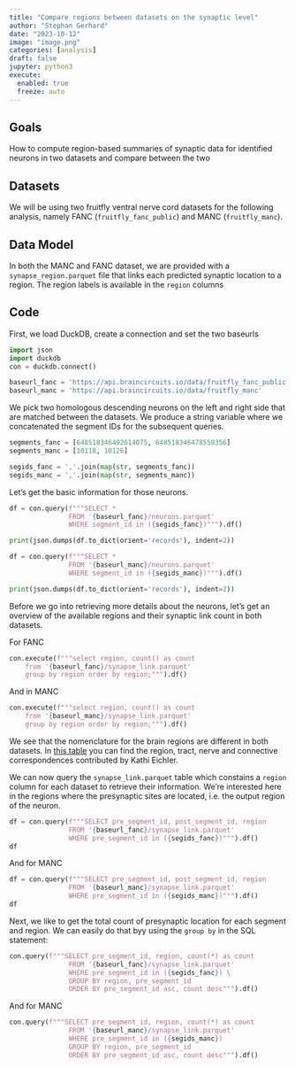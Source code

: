 ```yaml
---
title: "Compare regions between datasets on the synaptic level"
author: "Stephan Gerhard"
date: "2023-10-12"
image: "image.png"
categories: [analysis]
draft: false
jupyter: python3
execute: 
  enabled: true
  freeze: auto
---
```


## Goals

How to compute region-based summaries of synaptic data for identified neurons in two datasets and compare between the two

## Datasets

We will be using two fruitfly ventral nerve cord datasets for the following analysis, namely FANC (`fruitfly_fanc_public`) and MANC (`fruitfly_manc`).

## Data Model

In both the MANC and FANC dataset, we are provided with a `synapse_region.parquet` file that links each predicted synaptic location to a region. The region labels is available in the `region` columns

## Code

First, we load DuckDB, create a connection and set the two baseurls

```python
import json
import duckdb
con = duckdb.connect()

baseurl_fanc = 'https://api.braincircuits.io/data/fruitfly_fanc_public'
baseurl_manc = 'https://api.braincircuits.io/data/fruitfly_manc'
```

We pick two homologous descending neurons on the left and right side that are matched between the datasets. We produce a string variable where we concatenated the segment IDs for the subsequent queries.

```python
segments_fanc = [648518346492614075, 648518346478550356]
segments_manc = [10118, 10126]

segids_fanc = ','.join(map(str, segments_fanc))
segids_manc = ','.join(map(str, segments_manc))
```

Let's get the basic information for those neurons.

```python

df = con.query(f"""SELECT * 
               FROM '{baseurl_fanc}/neurons.parquet' 
               WHERE segment_id in ({segids_fanc})""").df()

print(json.dumps(df.to_dict(orient='records'), indent=2))
```

```python

df = con.query(f"""SELECT * 
               FROM '{baseurl_manc}/neurons.parquet' 
               WHERE segment_id in ({segids_manc})""").df()

print(json.dumps(df.to_dict(orient='records'), indent=2))
```

Before we go into retrieving more details about the neurons, let's get an overview of the available regions and their synaptic link count in both datasets.

For FANC

```python
con.execute(f"""select region, count() as count 
    from '{baseurl_fanc}/synapse_link.parquet' 
    group by region order by region;""").df()
```

And in MANC

```python
con.execute(f"""select region, count() as count 
    from '{baseurl_manc}/synapse_link.parquet' 
    group by region order by region;""").df()
```

We see that the nomenclature for the brain regions are different in both datasets. In [this table](https://docs.google.com/spreadsheets/d/1_MBAJjVpShy3yBEkjvxmrkhXAzyrechsqMu32vwMRCk/edit?usp=sharing) you can find the region, tract, nerve and connective correspondences contributed by Kathi Eichler.


We can now query the `synapse_link.parquet` table which constains a `region` column for each dataset to retrieve their information. We're interested here in the regions where the presynaptic sites are located, i.e. the output region of the neuron.

```python
df = con.query(f"""SELECT pre_segment_id, post_segment_id, region 
               FROM '{baseurl_fanc}/synapse_link.parquet' 
               WHERE pre_segment_id in ({segids_fanc})""").df()
df
```

And for MANC

```python
df = con.query(f"""SELECT pre_segment_id, post_segment_id, region
               FROM '{baseurl_manc}/synapse_link.parquet' 
               WHERE pre_segment_id in ({segids_manc})""").df()
df
```    

Next, we like to get the total count of presynaptic location for each segment and region. We can easily do that byy using the `group by` in the SQL statement:

```python
con.query(f"""SELECT pre_segment_id, region, count(*) as count
               FROM '{baseurl_fanc}/synapse_link.parquet' 
               WHERE pre_segment_id in ({segids_fanc}) \
               GROUP BY region, pre_segment_id 
               ORDER BY pre_segment_id asc, count desc""").df()
```

And for MANC

```python
con.query(f"""SELECT pre_segment_id, region, count(*) as count
               FROM '{baseurl_manc}/synapse_link.parquet' 
               WHERE pre_segment_id in ({segids_manc}) 
               GROUP BY region, pre_segment_id 
               ORDER BY pre_segment_id asc, count desc""").df()
```


